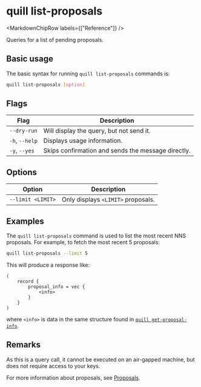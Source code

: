 
# quill list-proposals

<MarkdownChipRow labels={["Reference"]} />

Queries for a list of pending proposals.

## Basic usage

The basic syntax for running `quill list-proposals` commands is:

``` bash
quill list-proposals [option]
```

## Flags

| Flag           | Description                                        |
|----------------|----------------------------------------------------|
| `--dry-run`    | Will display the query, but not send it.           |
| `-h`, `--help` | Displays usage information.                        |
| `-y`, `--yes`  | Skips confirmation and sends the message directly. |

## Options

| Option            | Description                        |
|-------------------|------------------------------------|
| `--limit <LIMIT>` | Only displays `<LIMIT>` proposals. |

## Examples

The `quill list-proposals` command is used to list the most recent NNS proposals. For example, to fetch the most recent 5 proposals:

```sh
quill list-proposals --limit 5
```

This will produce a response like:

```candid
(
    record {
        proposal_info = vec {
            <info>
        }
    }
)
```

where `<info>` is data in the same structure found in [`quill get-proposal-info`].

## Remarks

As this is a query call, it cannot be executed on an air-gapped machine, but does not require access to your keys.

For more information about proposals, see [Proposals].

[`quill get-proposal-info`]: quill-get-proposal-info.md
[Proposals]: https://internetcomputer.org/docs/current/tokenomics/nns/nns-intro#proposals
